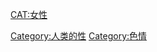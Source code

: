 {{Portal|色情}}
{{catmore}}

[[CAT:女性|CAT:女性]]
[[Category:人类的性|Category:人类的性]]
[[Category:色情|Category:色情]]